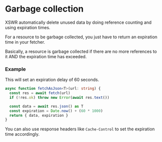 # Garbage collection

XSWR automatically delete unused data by doing reference counting and using expiration times.

For a resource to be garbage collected, you just have to return an expiration time in your fetcher.

Basically, a resource is garbage collected if there are no more references to it AND the expiration time has exceeded.

### Example

This will set an expiration delay of 60 seconds.

```typescript
async function fetchAsJson<T>(url: string) {
  const res = await fetch(url)
  if (!res.ok) throw new Error(await res.text())

  const data = await res.json() as T
  const expiration = Date.now() + (60 * 1000)
  return { data, expiration }
}
```

You can also use response headers like `Cache-Control` to set the expiration time accordingly.
